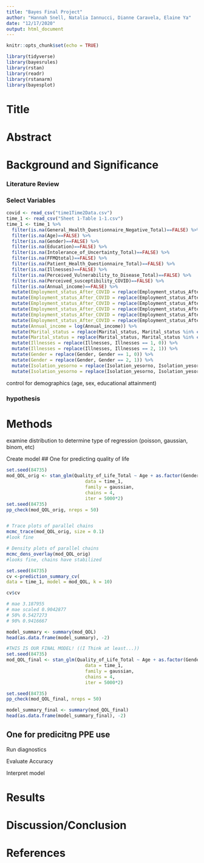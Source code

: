 ```yaml
---
title: "Bayes Final Project"
author: "Hannah Snell, Natalia Iannucci, Dianne Caravela, Elaine Ya"
date: "12/17/2020"
output: html_document
---
```


```r
knitr::opts_chunk$set(echo = TRUE)

library(tidyverse)
library(bayesrules)
library(rstan)
library(readr)
library(rstanarm)
library(bayesplot)
```

# Title


# Abstract 


# Background and Significance

### Literature Review

### Select Variables

```r
covid <- read_csv("time1Time2Data.csv")
time_1 <- read_csv("Sheet 1-Table 1-1.csv")
time_1 <- time_1 %>%
  filter(is.na(General_Health_Questionnaire_Negative_Total)==FALSE) %>%
  filter(is.na(Age)==FALSE) %>%
  filter(is.na(Gender)==FALSE) %>%
  filter(is.na(Education)==FALSE) %>%
  filter(is.na(Intolerance_of_Uncertainty_Total)==FALSE) %>%
  filter(is.na(FFMQtotal)==FALSE) %>%
  filter(is.na(Patient_Health_Questionnaire_Total)==FALSE) %>%
  filter(is.na(Illnesses)==FALSE) %>%
  filter(is.na(Perceived_Vulnerability_to_Disease_Total)==FALSE) %>%
  filter(is.na(Perceived_susceptibility_COVID)==FALSE) %>%
  filter(is.na(Annual_income)==FALSE) %>%
  mutate(Employment_status_After_COVID = replace(Employment_status_After_COVID, Employment_status_After_COVID %in% c(4, 5, 6, 7), "unemployed")) %>%
  mutate(Employment_status_After_COVID = replace(Employment_status_After_COVID, Employment_status_After_COVID %in% c(1,2), "parttime")) %>%
  mutate(Employment_status_After_COVID = replace(Employment_status_After_COVID, Employment_status_After_COVID == 3, "fulltime")) %>%
  mutate(Employment_status_After_COVID = replace(Employment_status_After_COVID, Employment_status_After_COVID == "unemployed", 0)) %>%
  mutate(Employment_status_After_COVID = replace(Employment_status_After_COVID, Employment_status_After_COVID == "parttime", 1)) %>%
  mutate(Employment_status_After_COVID = replace(Employment_status_After_COVID, Employment_status_After_COVID == "fulltime", 2)) %>%
  mutate(Annual_income = log(Annual_income)) %>%
  mutate(Marital_status = replace(Marital_status, Marital_status %in% c(1, 5, 6), 0)) %>%
  mutate(Marital_status = replace(Marital_status, Marital_status %in% c(2, 3, 4), 1)) %>%
  mutate(Illnesses = replace(Illnesses, Illnesses == 1, 0)) %>%
  mutate(Illnesses = replace(Illnesses, Illnesses == 2, 1)) %>%
  mutate(Gender = replace(Gender, Gender == 1, 0)) %>%
  mutate(Gender = replace(Gender, Gender == 2, 1)) %>%
  mutate(Isolation_yesorno = replace(Isolation_yesorno, Isolation_yesorno == 1, 0)) %>%
  mutate(Isolation_yesorno = replace(Isolation_yesorno, Isolation_yesorno == 2, 1))
```


control for demographics (age, sex, educational attainment)

### hypothesis

# Methods

examine distribution to determine type of regression (poisson, gaussian, binom, etc)

Create model
## One for predicting quality of life

```r
set.seed(84735)
mod_QOL_orig <- stan_glm(Quality_of_Life_Total ~ Age + as.factor(Gender) + Education + Intolerance_of_Uncertainty_Total + FFMQtotal + Patient_Health_Questionnaire_Total + Illnesses + General_Health_Questionnaire_Negative_Total + Perceived_Vulnerability_to_Disease_Total + Patient_Health_Questionnaire_Total*General_Health_Questionnaire_Negative_Total + Patient_Health_Questionnaire_Total*Illnesses + Illnesses*General_Health_Questionnaire_Negative_Total,
                             data = time_1,
                             family = gaussian,
                             chains = 4,
                             iter = 5000*2)
set.seed(84735)
pp_check(mod_QOL_orig, nreps = 50)


# Trace plots of parallel chains
mcmc_trace(mod_QOL_orig, size = 0.1)
#look fine

# Density plots of parallel chains
mcmc_dens_overlay(mod_QOL_orig)
#looks fine, chains have stabilized
```

```r
set.seed(84735)
cv <-prediction_summary_cv(
data = time_1, model = mod_QOL, k = 10)

cv$cv

# mae 3.187955
# mae scaled 0.9042877 
# 50% 0.5427273 
# 90% 0.9416667

model_summary <- summary(mod_QOL)
head(as.data.frame(model_summary), -2)
```


```r
#THIS IS OUR FINAL MODEL! ((I Think at least...))
set.seed(84735)
mod_QOL_final <- stan_glm(Quality_of_Life_Total ~ Age + as.factor(Gender) + Education + FFMQtotal + Patient_Health_Questionnaire_Total + as.factor(Illnesses) + General_Health_Questionnaire_Negative_Total + as.factor(Employment_status_After_COVID) + as.factor(Marital_status) + Annual_income + Isolation_yesorno,
                             data = time_1,
                             family = gaussian,
                             chains = 4,
                             iter = 5000*2)

set.seed(84735)
pp_check(mod_QOL_final, nreps = 50)

model_summary_final <- summary(mod_QOL_final)
head(as.data.frame(model_summary_final), -2)
```

## One for predicitng PPE use

Run diagnostics 

Evaluate Accuracy 

Interpret model

# Results


# Discussion/Conclusion


# References 